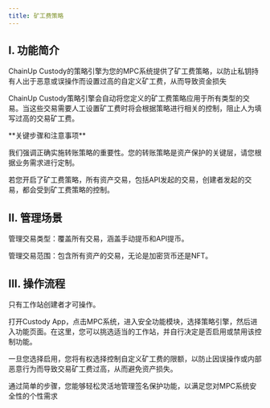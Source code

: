 ```yaml
---
title: 矿工费策略
---
```


## I. 功能简介

ChainUp Custody的策略引擎为您的MPC系统提供了矿工费策略，以防止私钥持有人出于恶意或误操作而设置过高的自定义矿工费，从而导致资金损失


ChainUp Custody策略引擎会自动将您定义的矿工费策略应用于所有类型的交易。当这些交易需要人工设置矿工费时将会根据策略进行相关的控制，阻止人为填写过高的交易矿工费。


<Warning>
**关键步骤和注意事项**

我们强调正确实施转账策略的重要性。您的转账策略是资产保护的关键层，请您根据业务需求进行定制。

若您开启了矿工费策略，所有资产交易，包括API发起的交易，创建者发起的交易，都会受到矿工费策略的控制。

</Warning>

## II. 管理场景
管理交易类型：覆盖所有交易，涵盖手动提币和API提币。

管理交易范围：包含所有资产的交易，无论是加密货币还是NFT。


## III. 操作流程
<Tip>
只有工作站创建者才可操作。
</Tip>

打开Custody App，点击MPC系统，进入安全功能模块，选择策略引擎，然后进入功能页面。在这里，您可以挑选适当的工作站，并自行决定是否启用或禁用该控制功能。

一旦您选择启用，您将有权选择控制自定义矿工费的限额，以防止因误操作或内部恶意行为而导致交易矿工费过高，从而避免资产损失。

通过简单的步骤，您能够轻松灵活地管理签名保护功能，以满足您对MPC系统安全性的个性需求